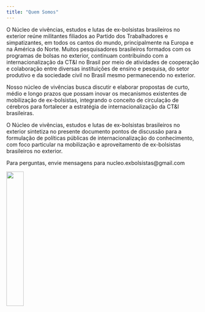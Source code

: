 ```yaml
---
title: "Quem Somos"
---
```


O Núcleo de vivências, estudos e lutas de ex-bolsistas brasileiros no exterior reúne militantes filiados ao Partido dos Trabalhadores e simpatizantes, em todos os cantos do mundo, principalmente na Europa e na América do Norte. Muitos pesquisadores brasileiros formados com os programas de bolsas no exterior, continuam contribuindo com a internacionalização da CT&I no Brasil por meio de atividades de cooperação e colaboração entre diversas instituições de ensino e pesquisa, do setor produtivo e da sociedade civil no Brasil mesmo permanecendo no exterior.

Nosso núcleo de vivências busca discutir e elaborar propostas de curto, médio e longo prazos que possam inovar os mecanismos existentes de mobilização de ex-bolsistas, integrando o conceito de circulação de cérebros para fortalecer a estratégia de internacionalização da CT&I brasileiras.

O Núcleo de vivências, estudos e lutas de ex-bolsistas brasileiros no exterior sintetiza no presente documento pontos de discussão para a formulação de políticas públicas de internacionalização do conhecimento, com foco particular na mobilização e aproveitamento de ex-bolsistas brasileiros no exterior. 

Para perguntas, envie mensagens para nucleo.exbolsistas@gmail.com

<img src="images/brain_logo.png" style="width:30%">
